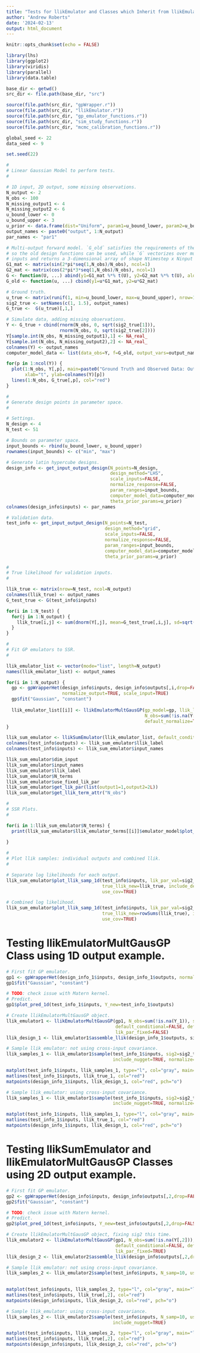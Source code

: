 ```yaml
---
title: "Tests for llikEmulator and Classes which Inherit from llikEmulator"
author: "Andrew Roberts"
date: '2024-02-13'
output: html_document
---
```


```r
knitr::opts_chunk$set(echo = FALSE)

library(lhs)
library(ggplot2)
library(viridis)
library(parallel)
library(data.table)

base_dir <- getwd()
src_dir <- file.path(base_dir, "src")

source(file.path(src_dir, "gpWrapper.r"))
source(file.path(src_dir, "llikEmulator.r"))
source(file.path(src_dir, "gp_emulator_functions.r"))
source(file.path(src_dir, "sim_study_functions.r"))
source(file.path(src_dir, "mcmc_calibration_functions.r"))
```

```r
global_seed <- 22
data_seed <- 9

set.seed(22)
```


```r
#
# Linear Gaussian Model to perform tests.  
#

# 1D input, 2D output, some missing observations.
N_output <- 2
N_obs <- 100
N_missing_output1 <- 4
N_missing_output2 <- 6
u_bound_lower <- 0
u_bound_upper <- 3
u_prior <- data.frame(dist="Uniform", param1=u_bound_lower, param2=u_bound_upper)
output_names <- paste0("output", 1:N_output)
par_names <- "par1"

# Multi-output forward model. `G_old` satisfies the requirements of the `computer_model_list`
# so the old design functions can be used, while `G` vectorizes over multiple 
# inputs and returns a 3-dimensional array of shape Ntimestep x Ninput x Noutput. 
G1_mat <- matrix(sin(2*pi*seq(1,N_obs)/N_obs), ncol=1)
G2_mat <- matrix(cos(2*pi*3*seq(1,N_obs)/N_obs), ncol=1)
G <- function(U, ...) abind(y1=G1_mat %*% t(U), y2=G2_mat %*% t(U), along=3)
G_old <- function(u, ...) cbind(y1=u*G1_mat, y2=u*G2_mat)

# Ground truth.  
u_true <- matrix(runif(1, min=u_bound_lower, max=u_bound_upper), nrow=1)
sig2_true <- setNames(c(1, 1.5), output_names)
G_true <-  G(u_true)[,1,]

# Simulate data, adding missing observations. 
Y <- G_true + cbind(rnorm(N_obs, 0, sqrt(sig2_true[1])),
                    rnorm(N_obs, 0, sqrt(sig2_true[2])))
Y[sample.int(N_obs, N_missing_output1),1] <- NA_real_
Y[sample.int(N_obs, N_missing_output2),2] <- NA_real_
colnames(Y) <- output_names
computer_model_data <- list(data_obs=Y, f=G_old, output_vars=output_names)

for(p in 1:ncol(Y)) {
  plot(1:N_obs, Y[,p], main=paste0("Ground Truth and Observed Data: Output ", p),
       xlab="t", ylab=colnames(Y)[p])
  lines(1:N_obs, G_true[,p], col="red")
}

```

```r
#
# Generate design points in parameter space. 
#

# Settings. 
N_design <- 4
N_test <- 51

# Bounds on parameter space.  
input_bounds <- rbind(u_bound_lower, u_bound_upper)
rownames(input_bounds) <- c("min", "max")

# Generate latin hypercube designs. 
design_info <- get_input_output_design(N_points=N_design,
                                       design_method="LHS", 
                                       scale_inputs=FALSE,
                                       normalize_response=FALSE,
                                       param_ranges=input_bounds,  
                                       computer_model_data=computer_model_data, 
                                       theta_prior_params=u_prior)
colnames(design_info$inputs) <- par_names

# Validation data. 
test_info <- get_input_output_design(N_points=N_test,
                                     design_method="grid", 
                                     scale_inputs=FALSE,
                                     normalize_response=FALSE,
                                     param_ranges=input_bounds,  
                                     computer_model_data=computer_model_data, 
                                     theta_prior_params=u_prior)
```

```r
#
# True likelihood for validation inputs. 
#

llik_true <- matrix(nrow=N_test, ncol=N_output)
colnames(llik_true) <- output_names
G_test_true <- G(test_info$inputs)

for(i in 1:N_test) {
  for(j in 1:N_output) {
    llik_true[i,j] <- sum(dnorm(Y[,j], mean=G_test_true[,i,j], sd=sqrt(sig2_true[j]), log=TRUE), na.rm=TRUE)
  }
}
```

```r
#
# Fit GP emulators to SSR. 
#

llik_emulator_list <- vector(mode="list", length=N_output)
names(llik_emulator_list) <- output_names

for(i in 1:N_output) {
  gp <- gpWrapperHet(design_info$inputs, design_info$outputs[,i,drop=FALSE], 
                     normalize_output=TRUE, scale_input=TRUE)
  gp$fit("Gaussian", "constant")
  
  llik_emulator_list[[i]] <- llikEmulatorMultGausGP(gp_model=gp, llik_lbl=names(llik_emulator_list)[i],
                                                    N_obs=sum(!is.na(Y[,i])), default_conditional=FALSE, 
                                                    default_normalize=TRUE, use_fixed_lik_par=FALSE)
}

llik_sum_emulator <- llikSumEmulator(llik_emulator_list, default_conditional=FALSE, default_normalize=TRUE)
colnames(test_info$outputs) <- llik_sum_emulator$llik_label
colnames(test_info$inputs) <- llik_sum_emulator$input_names
```

```r
llik_sum_emulator$dim_input
llik_sum_emulator$input_names
llik_sum_emulator$llik_label
llik_sum_emulator$N_terms
llik_sum_emulator$use_fixed_lik_par
llik_sum_emulator$get_lik_par(list(output1=1,output2=2L))
llik_sum_emulator$get_llik_term_attr("N_obs")
```

```r
#
# SSR Plots. 
#

for(i in 1:llik_sum_emulator$N_terms) {
  print(llik_sum_emulator$llik_emulator_terms[[i]]$emulator_model$plot_pred_1d(test_info$inputs, 
                                                                         Y_new=test_info$outputs[,i,drop=FALSE]))
}
```

```r
#
# Plot llik samples: individual outputs and combined llik. 
#

# Separate log likelihoods for each output. 
llik_sum_emulator$plot_llik_samp_1d(test_info$inputs, lik_par_val=sig2_true, N_samp=50, 
                                    true_llik_new=llik_true, include_design=TRUE, sum_terms=FALSE,
                                    use_cov=TRUE)

# Combined log likelihood. 
llik_sum_emulator$plot_llik_samp_1d(test_info$inputs, lik_par_val=sig2_true, N_samp=50, 
                                    true_llik_new=rowSums(llik_true), include_design=TRUE, sum_terms=TRUE,
                                    use_cov=TRUE)
```















# Testing llikEmulatorMultGausGP Class using 1D output example. 

```r
# First fit GP emulator. 
gp1 <- gpWrapperHet(design_info_1$inputs, design_info_1$outputs, normalize_output=TRUE, scale_input=TRUE)
gp1$fit("Gaussian", "constant")
```


```r
# TODO: check issue with Matern kernel. 
# Predict. 
gp1$plot_pred_1d(test_info_1$inputs, Y_new=test_info_1$outputs)
```
```r
# Create llikEmulatorMultGausGP object. 
llik_emulator1 <- llikEmulatorMultGausGP(gp1, N_obs=sum(!is.na(Y_1)), sig2=NULL, 
                                         default_conditional=FALSE, default_normalize=FALSE, 
                                         lik_par_fixed=FALSE)
llik_design_1 <- llik_emulator1$assemble_llik(design_info_1$outputs, sig2_true_1, normalize=TRUE)
```

```r
# Sample llik emulator: not using cross-input covariance. 
llik_samples_1 <- llik_emulator1$sample(test_info_1$inputs, sig2=sig2_true_1, N_samp=10, use_cov=FALSE, 
                                        include_nugget=TRUE, normalize=TRUE)

matplot(test_info_1$inputs, llik_samples_1, type="l", col="gray", main="llik samples, no-cov")
matlines(test_info_1$inputs, llik_true_1, col="red")
matpoints(design_info_1$inputs, llik_design_1, col="red", pch="o")

# Sample llik_emulator: using cross-input covariance.
llik_samples_1 <- llik_emulator1$sample(test_info_1$inputs, sig2=sig2_true_1, N_samp=10, use_cov=TRUE, 
                                        include_nugget=TRUE, normalize=TRUE)

matplot(test_info_1$inputs, llik_samples_1, type="l", col="gray", main="llik samples, cov")
matlines(test_info_1$inputs, llik_true_1, col="red")
matpoints(design_info_1$inputs, llik_design_1, col="red", pch="o")

```

# Testing llikSumEmulator and llikEmulatorMultGausGP Classes using 2D output example. 

```r
# First fit GP emulator. 
gp2 <- gpWrapperHet(design_info$inputs, design_info$outputs[,2,drop=FALSE], normalize_output=TRUE, scale_input=TRUE)
gp2$fit("Gaussian", "constant")
```


```r
# TODO: check issue with Matern kernel. 
# Predict. 
gp2$plot_pred_1d(test_info$inputs, Y_new=test_info$outputs[,2,drop=FALSE])
```

```r
# Create llikEmulatorMultGausGP object, fixing sig2 this time. 
llik_emulator2 <- llikEmulatorMultGausGP(gp1, N_obs=sum(!is.na(Y[,2])), sig2=sig2_true[2], 
                                         default_conditional=FALSE, default_normalize=TRUE, 
                                         lik_par_fixed=TRUE)
llik_design_2 <- llik_emulator2$assemble_llik(design_info$outputs[,2,drop=FALSE])
```

```r
# Sample llik emulator: not using cross-input covariance. 
llik_samples_2 <- llik_emulator2$sample(test_info$inputs, N_samp=10, use_cov=FALSE, include_nugget=TRUE)
                                        

matplot(test_info$inputs, llik_samples_2, type="l", col="gray", main="llik samples, no-cov")
matlines(test_info$inputs, llik_true[,2], col="red")
matpoints(design_info$inputs, llik_design_2, col="red", pch="o")

# Sample llik_emulator: using cross-input covariance.
llik_samples_2 <- llik_emulator2$sample(test_info$inputs, N_samp=10, use_cov=TRUE, 
                                        include_nugget=TRUE)

matplot(test_info$inputs, llik_samples_2, type="l", col="gray", main="llik samples, cov")
matlines(test_info$inputs, llik_true[,2], col="red")
matpoints(design_info$inputs, llik_design_2, col="red", pch="o")

```














